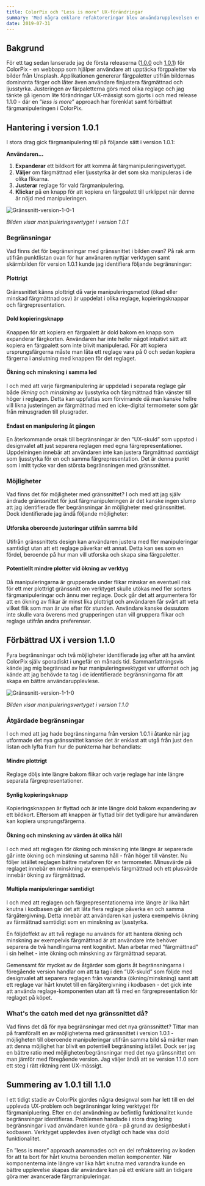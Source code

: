 ```yaml
---
title: ColorPix och "Less is more" UX-förändringar
summary: 'Med några enklare refaktoreringar blev användarupplevelsen enklare men låter samtidigt användaren göra mer.'
date: 2019-07-31
---
```


## Bakgrund

För ett tag sedan lanserade jag de första releaserna ([1.0.0](https://github.com/danielv14/ColorPix/releases/tag/v1.0.0) och [1.0.1](https://github.com/danielv14/ColorPix/releases/tag/v.1.0.1)) för ColorPix - en webbapp som hjälper användare att upptäcka förgpaletter via bilder från Unsplash. Applikationen genererar färgpaletter utifrån bildernas dominanta färger och låter även användare finjustera färgmättnad och ljusstyrka.
Justeringen av färpaletterna görs med olika reglage och jag tänkte gå igenom lite förändringar UX-mässigt som gjorts i och med release 1.1.0 - där en ”_less is more_” approach har förenklat samt förbättrat färgmanipuleringen i ColorPix.

## Hantering i version 1.0.1

I stora drag gick färgmanipulering till på följande sätt i version 1.0.1:

**Användaren...**

1. **Expanderar** ett bildkort för att komma åt färgmanipuleringsvertyget.
2. **Väljer** om färgmättnad eller ljusstyrka är det som ska manipuleras i de olika flikarna.
3. **Justerar** reglage för vald färgmanipulering.
4. **Klickar** på en knapp för att kopiera en färgpalett till urklippet när denne är nöjd med manipuleringen.

![Gränssnitt-version-1-0-1](/img/posts/colorpix-ux-before.png)

_Bilden visar manipuleringsvertyget i version 1.0.1_

### Begränsningar

Vad finns det för begränsningar med gränssnittet i bilden ovan? På rak arm utifrån punktlistan ovan för hur använaren nyttjar verktygen samt skärmbilden för version 1.0.1 kunde jag identifiera följande begränsningar:

#### Plottrigt

Gränssnittet känns plottrigt då varje manipuleringsmetod (ökad eller minskad färgmättnad osv) är uppdelat i olika reglage, kopieringsknappar och färgrepresentation.

#### Dold kopieringsknapp

Knappen för att kopiera en färgpalett är dold bakom en knapp som expanderar färgkorten. Användaren har inte heller något intuitivt sätt att kopiera en färgpalett som inte blivit manipulerad. För att kopiera ursprungsfärgerna måste man låta ett reglage vara på 0 och sedan kopiera färgerna i anslutning med knappen för det reglaget.

#### Ökning och minskning i samma led

I och med att varje färgmanipulering är uppdelad i separata reglage går både _ökning_ och _minskning_ av ljusstyrka och färgmättnad från vänster till höger i reglagen. Detta kan uppfattas som förvirrande då man kanske hellre vill likna justeringen av färgmättnad med en icke-digital termometer som går från minusgraden till plusgrader.

#### Endast en manipulering åt gången

En återkommande orsak till begränsningar är den ”UX-skuld” som uppstod i designvalet att just separera reglagen med egna färgrepresentationer. Uppdelningen innebär att användaren inte kan justera färgmättnad _samtidigt_ som ljusstyrka för en och samma färgrepresentation. Det är denna punkt som i mitt tycke var den största begränsningen med gränssnittet.

### Möjligheter

Vad finns det för möjligheter med gränssnittet? I och med att jag själv ändrade gränssnittet för just färgmanipuleringen är det kanske ingen slump att jag identifierade fler begränsningar än möjligheter med gränssnittet. Dock identifierade jag ändå följande möjligheter:

#### Utforska oberoende justeringar utifrån samma bild

Utifrån gränssnittets design kan användaren justera med fler manipuleringar samtidigt utan att ett reglage påverkar ett annat. Detta kan ses som en fördel, beroende på hur man vill utforska och skapa sina färgpaletter.

#### Potentiellt mindre plotter vid ökning av verktyg

Då manipuleringarna är grupperade under flikar minskar en eventuell risk för ett mer plottrigt gränssnitt om verktyget skulle utökas med fler sorters färgmanipuleringar och ännu mer reglage. Dock går det att argumentera för att en ökning av flikar är minst lika plottrigt och användaren får svårt att veta vilket flik som man är ute efter för stunden. Användare kanske dessutom inte skulle vara överens med grupperingen utan vill gruppera flikar och reglage utifrån andra preferenser.

## Förbättrad UX i version 1.1.0

Fyra begränsningar och två möjligheter identifierade jag efter att ha använt ColorPix själv sporadiskt i ungefär en månads tid. Sammanfattningsvis kände jag mig begränsad av hur manipuleringsvektyget var utformat och jag kände att jag behövde ta tag i de identifierade begränsningarna för att skapa en bättre användarupplevlese.

![Gränssnitt-version-1-1-0](/img/posts/colorpix-ux-after.png)

_Bilden visar manipuleringsvertyget i version 1.1.0_

### Åtgärdade begränsningar

I och med att jag hade begränsningarna från version 1.0.1 i åtanke när jag utformade det nya gränssnittet kanske det är enklast att utgå från just den listan och lyfta fram hur de punkterna har behandlats:

#### Mindre plottrigt

Reglage döljs inte längre bakom flikar och varje reglage har inte längre separata färgrepresentationer.

#### Synlig kopieringsknapp

Kopieringsknappen är flyttad och är inte längre dold bakom expandering av ett bildkort. Eftersom att knappen är flyttad blir det tydligare hur användaren kan kopiera ursprungsfärgerna.

#### Ökning och minskning av värden åt olika håll

I och med att reglagen för ökning och minskning inte längre är separerade går inte ökning och minskning ut samma håll - från höger till vänster. Nu följer istället reglagen bättre metaforen för en termometer. Minusvärde på reglaget innebär en minskning av exempelvis färgmättnad och ett plusvärde innebär ökning av färgmättnad.

#### Multipla manipuleringar samtidigt

I och med att reglagen och färgrepresentationerna inte längre är lika hårt knutna i kodbasen går det att låta flera reglage påverka en och samma färgåtergivning. Detta innebär att användaren kan justera exempelvis ökning av färmättnad samtidigt som en minskning av ljusstyrka.

En följdeffekt av att två reglage nu används för att hantera ökning och minskning av exempelvis färgmättnad är att användare inte behöver separera de två handlingarna rent kognitivt. Man arbetar med "färgmättnad" i sin helhet - inte ökning och minskning av färgmättnad separat.

Gemensamt för mycket av de åtgärder som gjorts åt begränsningarna i föregående version handlar om att ta tag i den ”UX-skuld” som följde med designvalet att separera reglagen från varandra (ökning/minskning) samt att ett reglage var hårt knutet till en färgåtergivning i kodbasen - det gick inte att använda reglage-komponenten utan att få med en färgrepresentation för reglaget på köpet.

### What's the catch med det nya gränssnittet då?

Vad finns det då för nya begränsningar med det nya gränssnittet? Tittar man på framförallt en av möjligheterna med gränssnittet i version 1.0.1 - möjligheten till oberoende manipuleringar utifrån samma bild så märker man att denna möjlighet har blivit en potentiell begränsning istället. Dock ser jag en bättre ratio med möjligheter/begränsningar med det nya gränssnittet om man jämför med föregående version. Jag väljer ändå att se version 1.1.0 som ett steg i rätt riktning rent UX-mässigt.

## Summering av 1.0.1 till 1.1.0

I ett tidigt stadie av ColorPix gjordes några designval som har lett till en del upplevda UX-problem och begränsningar kring verktyget för färgmanipluering. Efter en del användning av befintlig funktionalitet kunde begränsningar identifieras. Problemen handlade i stora drag kring begränsningar i vad användaren kunde göra - på grund av designbeslut i kodbasen. Verktyget upplevdes även otydligt och hade viss dold funktionalitet.

En ”less is more” approach anammades och en del refraktorering av koden för att ta bort för hårt knutna beroenden mellan komponenter. När komponenterna inte längre var lika hårt knutna med varandra kunde en bättre upplevelse skapas där användare kan på ett enklare sätt än tidigare göra mer avancerade färgmanipuleringar.
